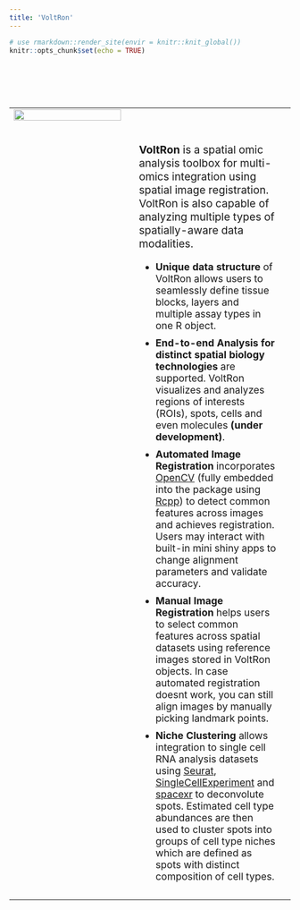 ```yaml
---
title: 'VoltRon'
---
```


<style>
.title{
  display: none;
}
body {
  text-align: justify;
}
.center {
  display: block;
  margin-left: auto;
  margin-right: auto;
}
.main-container {
  max-width: 1200px;
  margin-left: auto;
  margin-right: auto;
}
p.maintext {
  font-size: 1.2em;
}
table td, table td * {
    vertical-align: top;
}
ul.maintext2 {
  font-size: 1.1em; 
}
il.maintext2 {
  font-size: 1.1em; 
}
</style>

```r
# use rmarkdown::render_site(envir = knitr::knit_global())
knitr::opts_chunk$set(echo = TRUE)
```

<br>
<br>

<!-- ## VoltRon: An R package for Spatial Data Analysis and Integration -->

<br>

<table>
  <tr>
   <td style = "width:44%;"> 
      <img width="100%" height="100%" src="https://bimsbstatic.mdc-berlin.de/landthaler/VoltRon/Package/images/main.png" class="center">
   </td>
   <td style = "width:3%;"> 
   </td>
   <td style = "width:53%;"> 
   <br>
   <br>
   <p class="maintext"> <strong> VoltRon </strong> is a spatial omic analysis toolbox for multi-omics integration using spatial image registration. VoltRon is also capable of analyzing multiple types of spatially-aware data modalities.</p>
   <ul class="maintext2">
     <li style="padding-bottom: 10px">
      <strong> Unique data structure </strong> of VoltRon allows users to seamlessly define tissue blocks, layers and multiple assay types in one R object.
     </li>
     <li style="padding-bottom: 10px">
      <strong> End-to-end Analysis for distinct spatial biology technologies </strong> are supported. VoltRon visualizes and analyzes regions of interests (ROIs), spots, cells and even molecules **(under development)**.
     </li>
    <li style="padding-bottom: 10px">
      <strong> Automated Image Registration </strong> incorporates <a href="https://opencv.org/">OpenCV</a> (fully embedded into the package using <a href="https://www.rcpp.org/">Rcpp</a>) to detect common features across images and achieves registration. Users may interact with built-in mini shiny apps to change alignment parameters and validate accuracy. 
    </li>
    <li style="padding-bottom: 10px">
      <strong> Manual Image Registration </strong> helps users to select common features across spatial datasets using reference images stored in VoltRon objects. In case automated registration doesnt work, you can still align images by manually picking landmark points.
    </li>
    <li style="padding-bottom: 10px">
      <strong> Niche Clustering </strong> allows integration to single cell RNA analysis datasets using <a href="https://satijalab.org/seurat/">Seurat</a>, <a href="https://www.bioconductor.org/packages/release/bioc/vignettes/SingleCellExperiment/inst/doc/intro.html">SingleCellExperiment</a> and <a href="https://github.com/dmcable/spacexr">spacexr</a> to deconvolute spots. Estimated cell type abundances are then used to cluster spots into groups of cell type niches which are defined as spots with distinct composition of cell types.  
    </li>
   </ul>
   </td>
   <td> 
   </td>
  </tr>
</table>
